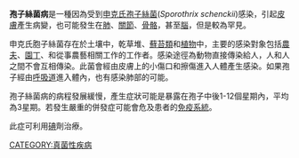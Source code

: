 {{refimprove|time=2007-11-22}}
{{medical}}
{{DiseaseDisorder infobox |
  Name           = Sporotrichosis |
  Image          = Feline sporotrichosis 4.jpg |
  Caption        = Cytologic preparation from a case of feline sporotrichosis; phagocytic cells show numerous variably-shaped yeast forms within |
  ICD10          = {{ICD10|B|42||b|35}} |
  ICD9           = {{ICD9|117.1}} |
  ICDO           = |
  OMIM           = |
  DiseasesDB     = 29797 |
  MedlinePlus    = |
  eMedicineSubj  = med |
  eMedicineTopic = 2161 |
  eMedicine_mult = {{eMedicine2|derm|400}} |
  MeshID         = D013174 |
}}
'''孢子絲菌病'''是一種因為受到[[申克氏孢子絲菌|申克氏孢子絲菌]](''Sporothrix schenckii'')感染，引起[[皮膚|皮膚]]產生病變，也可能發生在[[肺|肺]]、[[關節|關節]]、[[骨骼|骨骼]]，甚至[[腦|腦]]，但是較為罕見。

申克氏胞子絲菌存在於土壤中，乾草堆、[[蘚苔類|蘚苔類]]和[[植物|植物]]中，主要的感染對象包括[[農夫|農夫]]、[[園丁|園丁]]、和從事農藝相關工作的工作者。感染途徑為動物直接傳染給人，人和人之間不會互相傳染。此菌會經由皮膚上的小傷口和擦傷進入人體產生感染。如果孢子經由[[呼吸道|呼吸道]]進入體內，也有感染肺部的可能。

孢子絲菌病的病程發展緩慢，產生症狀可能是暴露在孢子中後1-12個星期內，平均為3星期。若發生嚴重的併發症可能會危及患者的[[免疫系統|免疫系統]]。

此症可利用[[碘|碘]]劑治療。

[[CATEGORY:真菌性疾病|CATEGORY:真菌性疾病]]